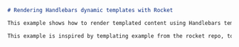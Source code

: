 ```markdown README.md
# Rendering Handlebars dynamic templates with Rocket

This example shows how to render templated content using Handlebars templates from [rocket](https://github.com/SergioBenitez/Rocket/) and shuttle.

This example is inspired by templating example from the rocket repo, to see more ways to do this checkout the [original](https://github.com/SergioBenitez/Rocket/tree/master/examples/templating).

```
